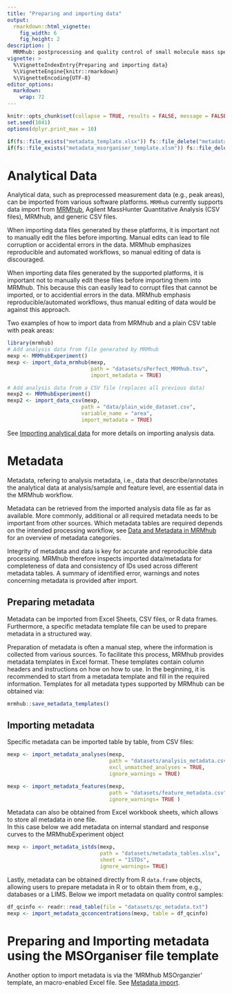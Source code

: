 ```yaml
---
title: "Preparing and importing data"
output: 
  rmarkdown::html_vignette:
    fig_width: 6
    fig_height: 2
description: |
  MRMhub: postprocessing and quality control of small molecule mass spectrometry data 
vignette: >
  %\VignetteIndexEntry{Preparing and importing data}
  %\VignetteEngine{knitr::rmarkdown}
  %\VignetteEncoding{UTF-8}
editor_options: 
  markdown: 
    wrap: 72
---
```


```r
knitr::opts_chunk$set(collapse = TRUE, results = FALSE, message = FALSE, comment = "#>")
set.seed(1041)
options(dplyr.print_max = 10)

if(fs::file_exists("metadata_template.xlsx")) fs::file_delete("metadata_template.xlsx")
if(fs::file_exists("metadata_msorganiser_template.xlsm")) fs::file_delete("metadata_msorganiser_template.xlsm")
```

# Analytical Data

Analytical data, such as preprocessed measurement data (e.g., peak areas), can be 
imported from various software platforms. `MRMhub` currently supports data import 
from [MRMhub](https://github.com/MRMhub/MRMhub), Agilent MassHunter Quantitative Analysis (CSV files), MRMhub, and generic CSV files.

When importing data files generated by these platforms, it is important not to 
manually edit the files before importing. Manual edits can lead 
to file corruption or accidental errors in the data. MRMhub emphasizes reproducible 
and automated workflows, so manual editing of data is discouraged.

When importing data files generated by the supported platforms, it is important not 
to manually edit these files before importing them into MRMhub. This because this can easily lead to corrupt files that cannot be imported, or to accidential errors in the data. MRMhub emphasis reproducible/automated workflows, thus manual editing of data would be against this approach.

Two examples of how to import data from MRMhub and a plain CSV table with peak areas:

```r
library(mrmhub)
# Add analysis data from file generated by MRMhub
mexp <- MRMhubExperiment()
mexp <- import_data_mrmhub(mexp, 
                           path = "datasets/sPerfect_MRMhub.tsv", 
                           import_metadata = TRUE)

# Add analysis data from a CSV file (replaces all previous data)
mexp2 <- MRMhubExperiment()
mexp2 <- import_data_csv(mexp, 
                        path = "data/plain_wide_dataset.csv", 
                        variable_name = "area",
                        import_metadata = TRUE)
```

See [Importing analytical data](articles/04_dataimport.html) for more details on importing analysis data.

# Metadata

Metadata, refering to analysis metadata, i.e., data that describe/annotates the 
analytical data at analysis/sample and feature level, are essential data in the MRMhub workflow.

Metadata can be retrieved from the imported analysis data file as far as available. 
More commonly, additional or all required metadata needs to be important from other sources. 
Which metadata tables are required depends on the intended processing workflow, see 
[Data and Metadata in MRMhub](articles/01_datastructure.html) for an overview of metadata categories.

Integrity of metadata and data is key for accurate and reproducible data processing. 
MRMhub therefore inspects imported data/metadata
for completeness of data and consistency of IDs used across different
metadata tables. A summary of identified error,
warnings and notes concerning metadata is provided after import.

## Preparing metadata

Metadata can be imported from Excel Sheets, CSV files, or R data frames. Furthermore, a specific 
metadata template file can be used to prepare metadata in a structured way.

Preparation of metadata is often a manual step, where the information is collected from various sources. 
To facilitate this process, MRMhub provides metadata templates in Excel format. 
These templates contain column headers and instructions on how on how to use. 
In the beginning, it is recommended to start from a metadata template and fill in 
the required information. Templates for all metadata types supported by MRMhub can be obtained via:

```r
mrmhub::save_metadata_templates()
```

## Importing metadata 

Specific metadata can be imported table by table, from CSV files:
```r
mexp <- import_metadata_analyses(mexp, 
                                 path = "datasets/analysis_metadata.csv", 
                                 excl_unmatched_analyses = TRUE, 
                                 ignore_warnings = TRUE)

mexp <- import_metadata_features(mexp, 
                                 path = "datasets/feature_metadata.csv",
                                 ignore_warnings= TRUE )
```
 
Metadata can also be obtained from Excel workbook sheets, which allows to store all metadata in one file. \
In this case below we add metadata on internal standard and response
curves to the MRMhubExperiment object

```r
mexp <- import_metadata_istds(mexp, 
                              path = "datasets/metadata_tables.xlsx", 
                              sheet = "ISTDs",
                              ignore_warnings= TRUE)
```

Lastly, metadata can be obtained directly from R `data.frame` objects, 
allowing users to prepare metadata in R or to obtain them from, e.g.,
databases or a LIMS. Below we import metadata on quality control samples:

```r
df_qcinfo <- readr::read_table(file = "datasets/qc_metadata.txt")
mexp <- import_metadata_qcconcentrations(mexp, table = df_qcinfo)
```

# Preparing and Importing metadata using the MSOrganiser file template

Another option to import metadata is via the 'MRMhub MSOrganzier' template, 
an macro-enabled Excel file. See [Metadata import](articles/05_metadataimport.Rmd.html).

